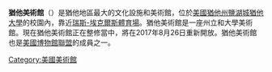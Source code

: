 {{Expand language|time=2017-03-12T14:04:13+00:00}}
{{unreferenced|time=2017-03-12T14:04:13+00:00}}
'''猶他美術館'''（{{lang-en|Utah Museum of Fine Arts}}）是猶他地區最大的文化設施和美術館，位於[[美國|美國]][[猶他州|猶他州]][[鹽湖城|鹽湖城]][[猶他大學|猶他大學]]的校園內，靠近[[瑞斯-埃克爾斯體育場|瑞斯-埃克爾斯體育場]]。猶他美術館是一座州立和大學美術館。現在猶他美術館正在整修當中，將在2017年8月26日重新開放。猶他美術館也是[[美國博物館聯盟|美國博物館聯盟]]的成員之一。

[[Category:美國美術館|Category:美國美術館]]